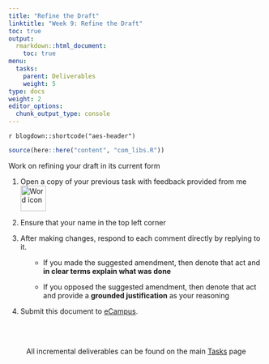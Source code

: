 ```yaml
---
title: "Refine the Draft"
linktitle: "Week 9: Refine the Draft"
toc: true
output:
  rmarkdown::html_document:
    toc: true
menu:
  tasks:
    parent: Deliverables
    weight: 5
type: docs
weight: 2
editor_options: 
  chunk_output_type: console
---
```


`r blogdown::shortcode("aes-header")`

```r
source(here::here("content", "com_libs.R"))
```

<style>
ul {
    margin-left: 1.5em
}
</style>


Work on refining your draft in its current form

1. Open a copy of your previous task with feedback provided from me <img src="/logos/word-ico.png" alt="Word icon" width="50">

2. Ensure that your name in the top left corner

3. After making changes, respond to each comment directly by replying to it. 
    + If you made the suggested amendment, then denote that act and **in clear terms explain what was done**
    
    + If you opposed the suggested amendment, then denote that act and provide a **grounded justification** as your reasoning
  
4. Submit this document to <a target="_blank" href="https://ecampus.wvu.edu/">eCampus</a>.<br><br>

<br />

<center>
<p id="rounded_corners">
All incremental deliverables can be found on the main <a href="/tasks/#deliverables">Tasks</a> page
<p>
</center>
